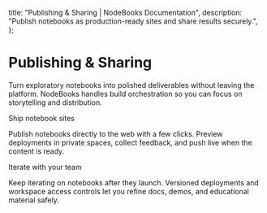 
  title: "Publishing & Sharing | NodeBooks Documentation",
  description: "Publish notebooks as production-ready sites and share results securely.",
};

# Publishing & Sharing

Turn exploratory notebooks into polished deliverables without leaving the platform. NodeBooks handles build orchestration so you can focus on storytelling and distribution.

<SectionHeading id="ship-sites">Ship notebook sites</SectionHeading>

Publish notebooks directly to the web with a few clicks. Preview deployments in private spaces, collect feedback, and push live when the content is ready.

<SectionHeading id="iterate">Iterate with your team</SectionHeading>

Keep iterating on notebooks after they launch. Versioned deployments and workspace access controls let you refine docs, demos, and educational material safely.

<FeatureList items={publishingFeatures} />

<DocsPager slug="publishing" />
